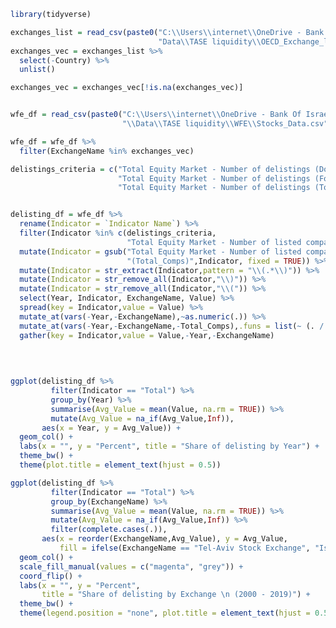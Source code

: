 
```r
library(tidyverse)

```



```r

exchanges_list = read_csv(paste0("C:\\Users\\internet\\OneDrive - Bank Of Israel\\",
                                 "Data\\TASE liquidity\\OECD_Exchange_list.csv"))
exchanges_vec = exchanges_list %>%
  select(-Country) %>%
  unlist()

exchanges_vec = exchanges_vec[!is.na(exchanges_vec)]


wfe_df = read_csv(paste0("C:\\Users\\internet\\OneDrive - Bank Of Israel",
                         "\\Data\\TASE liquidity\\WFE\\Stocks_Data.csv"))

wfe_df = wfe_df %>%
  filter(ExchangeName %in% exchanges_vec)

```


\subsection{Delistings}

```r

delistings_criteria = c("Total Equity Market - Number of delistings (Domestic)",
                        "Total Equity Market - Number of delistings (Foreign)",
                        "Total Equity Market - Number of delistings (Total)")


delisting_df = wfe_df %>% 
  rename(Indicator = `Indicator Name`) %>% 
  filter(Indicator %in% c(delistings_criteria,
                          "Total Equity Market - Number of listed companies (Total)")) %>% 
  mutate(Indicator = gsub("Total Equity Market - Number of listed companies (Total)",
                          "(Total_Comps)",Indicator, fixed = TRUE)) %>% 
  mutate(Indicator = str_extract(Indicator,pattern = "\\(.*\\)")) %>% 
  mutate(Indicator = str_remove_all(Indicator,"\\)")) %>% 
  mutate(Indicator = str_remove_all(Indicator,"\\(")) %>% 
  select(Year, Indicator, ExchangeName, Value) %>% 
  spread(key = Indicator,value = Value) %>% 
  mutate_at(vars(-Year,-ExchangeName),~as.numeric(.)) %>% 
  mutate_at(vars(-Year,-ExchangeName,-Total_Comps),.funs = list(~ (. / Total_Comps) * 100) ) %>% 
  gather(key = Indicator,value = Value,-Year,-ExchangeName)
    
    
  


```



```r

ggplot(delisting_df %>%
         filter(Indicator == "Total") %>% 
         group_by(Year) %>% 
         summarise(Avg_Value = mean(Value, na.rm = TRUE)) %>% 
         mutate(Avg_Value = na_if(Avg_Value,Inf)),
       aes(x = Year, y = Avg_Value)) + 
  geom_col() + 
  labs(x = "", y = "Percent", title = "Share of delisting by Year") + 
  theme_bw() + 
  theme(plot.title = element_text(hjust = 0.5))

```



```r

ggplot(delisting_df %>%
         filter(Indicator == "Total") %>% 
         group_by(ExchangeName) %>% 
         summarise(Avg_Value = mean(Value, na.rm = TRUE)) %>% 
         mutate(Avg_Value = na_if(Avg_Value,Inf)) %>% 
         filter(complete.cases(.)),
       aes(x = reorder(ExchangeName,Avg_Value), y = Avg_Value,
           fill = ifelse(ExchangeName == "Tel-Aviv Stock Exchange", "Israel", "Other"))) + 
  geom_col() + 
  scale_fill_manual(values = c("magenta", "grey")) + 
  coord_flip() + 
  labs(x = "", y = "Percent",
       title = "Share of delisting by Exchange \n (2000 - 2019)") + 
  theme_bw() + 
  theme(legend.position = "none", plot.title = element_text(hjust = 0.5))

```

\subsection{}
